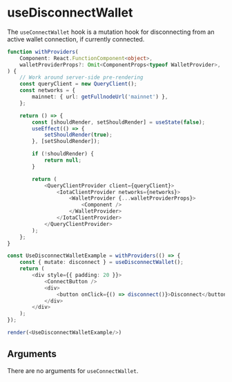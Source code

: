 # useDisconnectWallet

The `useConnectWallet` hook is a mutation hook for disconnecting from an active wallet connection,
if currently connected.

```ts live noInline
function withProviders(
    Component: React.FunctionComponent<object>,
    walletProviderProps?: Omit<ComponentProps<typeof WalletProvider>, 'children'>,
) {
    // Work around server-side pre-rendering
    const queryClient = new QueryClient();
    const networks = {
        mainnet: { url: getFullnodeUrl('mainnet') },
    };

    return () => {
        const [shouldRender, setShouldRender] = useState(false);
        useEffect(() => {
            setShouldRender(true);
        }, [setShouldRender]);

        if (!shouldRender) {
            return null;
        }

        return (
            <QueryClientProvider client={queryClient}>
                <IotaClientProvider networks={networks}>
                    <WalletProvider {...walletProviderProps}>
                        <Component />
                    </WalletProvider>
                </IotaClientProvider>
            </QueryClientProvider>
        );
    };
}

const UseDisconnectWalletExample = withProviders(() => {
    const { mutate: disconnect } = useDisconnectWallet();
    return (
        <div style={{ padding: 20 }}>
            <ConnectButton />
            <div>
                <button onClick={() => disconnect()}>Disconnect</button>
            </div>
        </div>
    );
});

render(<UseDisconnectWalletExample/>)
```

## Arguments

There are no arguments for `useConnectWallet`.
